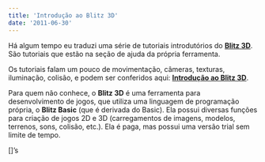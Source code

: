 ```yaml
---
title: 'Introdução ao Blitz 3D'
date: '2011-06-30'
---
```


Há algum tempo eu traduzi uma série de tutoriais introdutórios do [**Blitz 3D**](http://www.blitzbasic.com/). São tutoriais que estão na seção de ajuda da própria ferramenta.

Os tutoriais falam um pouco de movimentação, câmeras, texturas, iluminação, colisão, e podem ser conferidos aqui: [**Introdução ao Blitz 3D**](http://dmatoso.com/b3d).

Para quem não conhece, o **Blitz 3D** é uma ferramenta para desenvolvimento de jogos, que utiliza uma linguagem de programação própria, o **Blitz Basic** (que é derivada do Basic). Ela possui diversas funções para criação de jogos 2D e 3D (carregamentos de imagens, modelos, terrenos, sons, colisão, etc.). Ela é paga, mas possui uma versão trial sem limite de tempo.

\[\]’s
